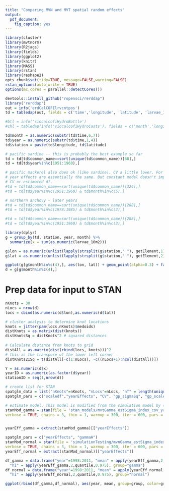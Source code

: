 ```yaml
---
title: "Comparing MVN and MVT spatial random effects"
output:
  pdf_document:
    fig_caption: yes
---
```


```r
library(cluster)
library(mvtnorm)
library(R2jags)
library(fields)
library(ggplot2)
library(knitr)
library(MASS)
library(rstan)
library(reshape2)
opts_chunk$set(tidy=TRUE, message=FALSE,warning=FALSE)
rstan_options(auto_write = TRUE)
options(mc.cores = parallel::detectCores())
```

```r
devtools::install_github("ropensci/rerddap")
library('rerddap')
out = info('erdCalCOFIlrvcntpos')
td = tabledap(out, fields = c('time','longitude', 'latitude', 'larvae_10m2', 'common_name'))

#btl = info('siocalcofiHydroBottle')
#chl = tabledap(info('siocalcofiHydroCasts'), fields = c('month','longitude', 'latitude', 'sta_id', 'sta_code', 'st_station','st_line','year'))

td$month = as.numeric(substr(td$time,6,7))
td$year = as.numeric(substr(td$time,1,4))
td$station = paste(td$longitude, td$latitude)

# pacific sardine -- this is probably the best example so far
td = td[td$common_name==sort(unique(td$common_name))[68],]
td = td[td$year%in%c(1951:1960),]

# pacific mackerel also does ok (like sardine). CV a little lower. For mackerel, all 
# year effects are essentially the same. But constant model doesn't improve things or change
# CV or estimated df. 
#td = td[td$common_name==sort(unique(td$common_name))[324],]
#td = td[td$year%in%c(1951:1960) & td$month%in%c(5),]

# northern anchovy - later years
#td = td[td$common_name==sort(unique(td$common_name))[288],]
#td = td[td$year%in%c(1978:1985) & td$month%in%c(3),]

#td = td[td$common_name==sort(unique(td$common_name))[288],]
#td = td[td$year%in%c(1951:1960) & td$month%in%c(3),]

library(dplyr)
g = group_by(td, station, year, month) %>% 
  summarize(x = sum(as.numeric(larvae_10m2)))

g$lon = as.numeric(unlist(lapply(strsplit(g$station," "), getElement,1)))
g$lat = as.numeric(unlist(lapply(strsplit(g$station," "), getElement,2)))

ggplot(g[g$month%in%c(4),], aes(lon, lat)) + geom_point(alpha=0.3) + facet_wrap(~year)
d = g[g$month%in%c(4),]
```

# Prep data for input to STAN

```r
nKnots = 30
nLocs = nrow(d)
locs = cbind(as.numeric(d$lon),as.numeric(d$lat))

# cluster analysis to determine knot locations
knots = jitter(pam(locs,nKnots)$medoids)
distKnots = as.matrix(dist(knots))
distKnotsSq = distKnots^2 # squared distances
  
# Calculate distance from knots to grid
distAll = as.matrix(dist(rbind(locs, knots)))^2
# this is the transpose of the lower left corner
distKnots21Sq = t(distAll[-c(1:nLocs), -c((nLocs+1):ncol(distAll))])

Y = as.numeric(d$x)
yearID = as.numeric(as.factor(d$year))
stationID = seq(1,nrow(d))

# create list for STAN
spatglm_data = list("nKnots"=nKnots, "nLocs"=nLocs, "nT" = length(unique(yearID)), "N" = length(Y), "stationID" = stationID, "yearID" = yearID, "y" = Y, "distKnotsSq" = distKnotsSq, "distKnots21Sq" = distKnots21Sq, "x" = rep(0, length(Y)))
spatglm_pars = c("scaledf","yearEffects", "CV", "gp_sigmaSq", "gp_scale", "year_sigma","ar","B","spatialEffectsKnots")

# estimate model. This model is modified from the simulation model by (1) including indices to allow NAs in the inputted data, and (2) including estimated year effects (intercepts)
stanMod_gamma = stan(file = 'stan_models/mvtGamma_estSigma_index_cov_yr_ar1.stan',data = spatglm_data, 
verbose = TRUE, chains = 3, thin = 1, warmup = 300, iter = 600, pars = spatglm_pars)


yearEff_gamma = extract(stanMod_gamma)[["yearEffects"]]

spatglm_pars = c("yearEffects", "gammaA")
stanMod_normal = stan(file = 'simulationTesting/mvnGamma_estSigma_index.stan',data = spatglm_data, 
verbose = TRUE, chains = 3, thin = 1, warmup = 300, iter = 600, pars = spatglm_pars)
yearEff_normal = extract(stanMod_normal)[["yearEffects"]]
```

```r
df_gamma = data.frame("year"=1998:2011, "mean" = apply(yearEff_gamma,2,mean), "lo" = apply(yearEff_gamma,2,quantile,0.025),
  "hi" = apply(yearEff_gamma,2,quantile,0.975), group="gamma")
df_normal = data.frame("year"=1998:2011, "mean" = apply(yearEff_normal,2,mean), "lo" = apply(yearEff_normal,2,quantile,0.025),
  "hi" = apply(yearEff_normal,2,quantile,0.975), group="normal")

ggplot(rbind(df_gamma,df_normal), aes(year, mean, group=group, color=group)) + geom_ribbon(aes(ymin = lo, ymax = hi), alpha=0.3)
```


  
